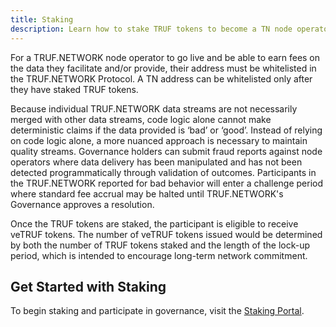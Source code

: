 ---
title: Staking
description: Learn how to stake TRUF tokens to become a TN node operator and earn rewards.
---

For a TRUF.NETWORK node operator to go live and be able to earn fees on the data they facilitate and/or provide, their address must be whitelisted in the TRUF.NETWORK Protocol. A TN address can be whitelisted only after they have staked TRUF tokens.

Because individual TRUF.NETWORK data streams are not necessarily merged with other data streams, code logic alone cannot make deterministic claims if the data provided is ‘bad’ or ‘good’. Instead of relying on code logic alone, a more nuanced approach is necessary to maintain quality streams. Governance holders can submit fraud reports against node operators where data delivery has been manipulated and has not been detected programmatically through validation of outcomes. Participants in the TRUF.NETWORK reported for bad behavior will enter a challenge period where standard fee accrual may be halted until TRUF.NETWORK's Governance approves a resolution.

Once the TRUF tokens are staked, the participant is eligible to receive veTRUF tokens. The number of veTRUF tokens issued would be determined by both the number of TRUF tokens staked and the length of the lock-up period, which is intended to encourage long-term network commitment.

## Get Started with Staking

To begin staking and participate in governance, visit the [Staking Portal](https://token.truf.network/).
